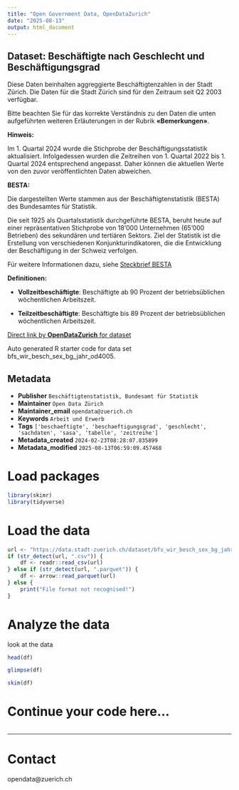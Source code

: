 ```yaml
---
title: "Open Government Data, OpenDataZurich"
date: "2025-08-13"
output: html_document
---
```


## Dataset: Beschäftigte nach Geschlecht und Beschäftigungsgrad


Diese Daten beinhalten aggreggierte Beschäftigtenzahlen in der Stadt Zürich. Die Daten für die Stadt Zürich sind für den Zeitraum seit Q2 2003 verfügbar.

Bitte beachten Sie für das korrekte Verständnis zu den Daten die unten aufgeführten weiteren Erläuterungen in der Rubrik **«Bemerkungen»**.



**Hinweis:**


Im 1. Quartal 2024 wurde die Stichprobe der Beschäftigungsstatistik aktualisiert. Infolgedessen wurden die Zeitreihen von 1. Quartal 2022 bis 1. Quartal 2024 entsprechend angepasst. Daher können die aktuellen Werte von den zuvor veröffentlichten Daten abweichen.


[]()

**BESTA:**

 Die dargestellten Werte stammen aus der Beschäftigtenstatistik (BESTA) des Bundesamtes für Statistik.

Die seit 1925 als Quartalsstatistik durchgeführte BESTA, beruht heute auf einer repräsentativen Stichprobe von 18‘000 Unternehmen (65'000 Betrieben) des sekundären und tertiären Sektors. Ziel der Statistik ist die Erstellung von verschiedenen Konjunkturindikatoren, die die Entwicklung der Beschäftigung in der Schweiz verfolgen.

Für weitere Informationen dazu, siehe [Steckbrief BESTA](https://www.bfs.admin.ch/bfs/de/home/statistiken/industrie-dienstleistungen/erhebungen/besta.assetdetail.6917.html)

 

[]()

**Definitionen:**

 

- **Vollzeitbeschäftigte**: Beschäftigte ab 90 Prozent der betriebsüblichen wöchentlichen Arbeitszeit.

- **Teilzeitbeschäftigte**: Beschäftigte bis 89 Prozent der betriebsüblichen wöchentlichen Arbeitszeit.
 

[]()



[Direct link by **OpenDataZurich** for dataset](https://data.stadt-zuerich.ch/dataset/bfs_wir_besch_sex_bg_jahr_od4005)

Auto generated R starter code for data set bfs_wir_besch_sex_bg_jahr_od4005.

## Metadata

- **Publisher** `Beschäftigtenstatistik, Bundesamt für Statistik`
- **Maintainer** `Open Data Zürich`
- **Maintainer_email** `opendata@zuerich.ch`
- **Keywords** `Arbeit und Erwerb`
- **Tags** `['beschaeftigte', 'beschaeftigungsgrad', 'geschlecht', 'sachdaten', 'sasa', 'tabelle', 'zeitreihe']`
- **Metadata_created** `2024-02-23T08:28:07.835899`
- **Metadata_modified** `2025-08-13T06:59:09.457468`


# Load packages

```r
library(skimr)
library(tidyverse)
```

# Load the data

```r
url <- "https://data.stadt-zuerich.ch/dataset/bfs_wir_besch_sex_bg_jahr_od4005/download/WIR400OD4005.csv"
if (str_detect(url, ".csv")) {
    df <- readr::read_csv(url)
} else if (str_detect(url, ".parquet")) {
    df <- arrow::read_parquet(url)
} else {
    print("File format not recognised!")
}
```

# Analyze the data

look at the data
```r
head(df)
```

```r
glimpse(df)
```

```r
skim(df)
```

# Continue your code here...

```r

```

------------------------------------------------------------------------

# Contact

opendata@zuerich.ch
